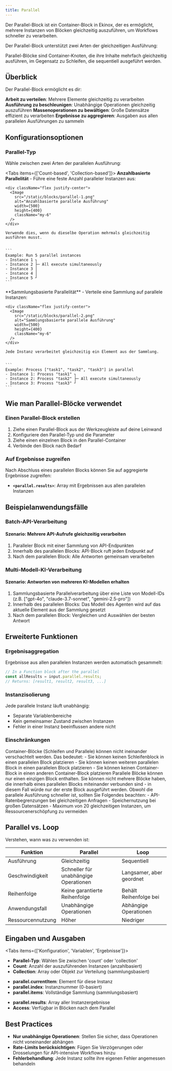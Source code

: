 ```yaml
---
title: Parallel
---
```



Der Parallel-Block ist ein Container-Block in Ekinox, der es ermöglicht, mehrere Instanzen von Blöcken gleichzeitig auszuführen, um Workflows schneller zu verarbeiten.

Der Parallel-Block unterstützt zwei Arten der gleichzeitigen Ausführung:

<Callout type="info">
  Parallel-Blöcke sind Container-Knoten, die ihre Inhalte mehrfach gleichzeitig ausführen, im Gegensatz zu Schleifen, die sequentiell ausgeführt werden.
</Callout>

## Überblick

Der Parallel-Block ermöglicht es dir:

<Steps>
  <Step>
    <strong>Arbeit zu verteilen</strong>: Mehrere Elemente gleichzeitig zu verarbeiten
  </Step>
  <Step>
    <strong>Ausführung zu beschleunigen</strong>: Unabhängige Operationen gleichzeitig auszuführen
  </Step>
  <Step>
    <strong>Massenoperationen zu bewältigen</strong>: Große Datensätze effizient zu verarbeiten
  </Step>
  <Step>
    <strong>Ergebnisse zu aggregieren</strong>: Ausgaben aus allen parallelen Ausführungen zu sammeln
  </Step>
</Steps>

## Konfigurationsoptionen

### Parallel-Typ

Wähle zwischen zwei Arten der parallelen Ausführung:

<Tabs items={['Count-based', 'Collection-based']}>
  <Tab>
    **Anzahlbasierte Parallelität** - Führe eine feste Anzahl paralleler Instanzen aus:
    
    <div className="flex justify-center">
      <Image
        src="/static/blocks/parallel-1.png"
        alt="Anzahlbasierte parallele Ausführung"
        width={500}
        height={400}
        className="my-6"
      />
    </div>
    
    Verwende dies, wenn du dieselbe Operation mehrmals gleichzeitig ausführen musst.
    

    ```
    Example: Run 5 parallel instances
    - Instance 1 ┐
    - Instance 2 ├─ All execute simultaneously
    - Instance 3 │
    - Instance 4 │
    - Instance 5 ┘
    ```

  </Tab>
  <Tab>
    **Sammlungsbasierte Parallelität** - Verteile eine Sammlung auf parallele Instanzen:
    
    <div className="flex justify-center">
      <Image
        src="/static/blocks/parallel-2.png"
        alt="Sammlungsbasierte parallele Ausführung"
        width={500}
        height={400}
        className="my-6"
      />
    </div>
    
    Jede Instanz verarbeitet gleichzeitig ein Element aus der Sammlung.
    

    ```
    Example: Process ["task1", "task2", "task3"] in parallel
    - Instance 1: Process "task1" ┐
    - Instance 2: Process "task2" ├─ All execute simultaneously
    - Instance 3: Process "task3" ┘
    ```

  </Tab>
</Tabs>

## Wie man Parallel-Blöcke verwendet

### Einen Parallel-Block erstellen

1. Ziehe einen Parallel-Block aus der Werkzeugleiste auf deine Leinwand
2. Konfiguriere den Parallel-Typ und die Parameter
3. Ziehe einen einzelnen Block in den Parallel-Container
4. Verbinde den Block nach Bedarf

### Auf Ergebnisse zugreifen

Nach Abschluss eines parallelen Blocks können Sie auf aggregierte Ergebnisse zugreifen:

- **`<parallel.results>`**: Array mit Ergebnissen aus allen parallelen Instanzen

## Beispielanwendungsfälle

### Batch-API-Verarbeitung

<div className="mb-4 rounded-md border p-4">
  <h4 className="font-medium">Szenario: Mehrere API-Aufrufe gleichzeitig verarbeiten</h4>
  <ol className="list-decimal pl-5 text-sm">
    <li>Paralleler Block mit einer Sammlung von API-Endpunkten</li>
    <li>Innerhalb des parallelen Blocks: API-Block ruft jeden Endpunkt auf</li>
    <li>Nach dem parallelen Block: Alle Antworten gemeinsam verarbeiten</li>
  </ol>
</div>

### Multi-Modell-KI-Verarbeitung

<div className="mb-4 rounded-md border p-4">
  <h4 className="font-medium">Szenario: Antworten von mehreren KI-Modellen erhalten</h4>
  <ol className="list-decimal pl-5 text-sm">
    <li>Sammlungsbasierte Parallelverarbeitung über eine Liste von Modell-IDs (z.B. ["gpt-4o", "claude-3.7-sonnet", "gemini-2.5-pro"])</li>
    <li>Innerhalb des parallelen Blocks: Das Modell des Agenten wird auf das aktuelle Element aus der Sammlung gesetzt</li>
    <li>Nach dem parallelen Block: Vergleichen und Auswählen der besten Antwort</li>
  </ol>
</div>

## Erweiterte Funktionen

### Ergebnisaggregation

Ergebnisse aus allen parallelen Instanzen werden automatisch gesammelt:

```javascript
// In a Function block after the parallel
const allResults = input.parallel.results;
// Returns: [result1, result2, result3, ...]
```

### Instanzisolierung

Jede parallele Instanz läuft unabhängig:
- Separate Variablenbereiche
- Kein gemeinsamer Zustand zwischen Instanzen
- Fehler in einer Instanz beeinflussen andere nicht

### Einschränkungen

<Callout type="warning">
  Container-Blöcke (Schleifen und Parallele) können nicht ineinander verschachtelt werden. Das bedeutet:
  - Sie können keinen Schleifenblock in einen parallelen Block platzieren
  - Sie können keinen weiteren parallelen Block in einen parallelen Block platzieren
  - Sie können keinen Container-Block in einen anderen Container-Block platzieren
</Callout>

<Callout type="warning">
  Parallele Blöcke können nur einen einzigen Block enthalten. Sie können nicht mehrere Blöcke haben, die innerhalb eines parallelen Blocks miteinander verbunden sind - in diesem Fall würde nur der erste Block ausgeführt werden.
</Callout>

<Callout type="info">
  Obwohl die parallele Ausführung schneller ist, sollten Sie Folgendes beachten:
  - API-Ratenbegrenzungen bei gleichzeitigen Anfragen
  - Speichernutzung bei großen Datensätzen
  - Maximum von 20 gleichzeitigen Instanzen, um Ressourcenerschöpfung zu vermeiden
</Callout>

## Parallel vs. Loop

Verstehen, wann was zu verwenden ist:

| Funktion | Parallel | Loop |
|---------|----------|------|
| Ausführung | Gleichzeitig | Sequentiell |
| Geschwindigkeit | Schneller für unabhängige Operationen | Langsamer, aber geordnet |
| Reihenfolge | Keine garantierte Reihenfolge | Behält Reihenfolge bei |
| Anwendungsfall | Unabhängige Operationen | Abhängige Operationen |
| Ressourcennutzung | Höher | Niedriger |

## Eingaben und Ausgaben

<Tabs items={['Konfiguration', 'Variablen', 'Ergebnisse']}>
  <Tab>
    <ul className="list-disc space-y-2 pl-6">
      <li>
        <strong>Parallel-Typ</strong>: Wählen Sie zwischen 'count' oder 'collection'
      </li>
      <li>
        <strong>Count</strong>: Anzahl der auszuführenden Instanzen (anzahlbasiert)
      </li>
      <li>
        <strong>Collection</strong>: Array oder Objekt zur Verteilung (sammlungsbasiert)
      </li>
    </ul>
  </Tab>
  <Tab>
    <ul className="list-disc space-y-2 pl-6">
      <li>
        <strong>parallel.currentItem</strong>: Element für diese Instanz
      </li>
      <li>
        <strong>parallel.index</strong>: Instanznummer (0-basiert)
      </li>
      <li>
        <strong>parallel.items</strong>: Vollständige Sammlung (sammlungsbasiert)
      </li>
    </ul>
  </Tab>
  <Tab>
    <ul className="list-disc space-y-2 pl-6">
      <li>
        <strong>parallel.results</strong>: Array aller Instanzergebnisse
      </li>
      <li>
        <strong>Access</strong>: Verfügbar in Blöcken nach dem Parallel
      </li>
    </ul>
  </Tab>
</Tabs>

## Best Practices

- **Nur unabhängige Operationen**: Stellen Sie sicher, dass Operationen nicht voneinander abhängen
- **Rate-Limits berücksichtigen**: Fügen Sie Verzögerungen oder Drosselungen für API-intensive Workflows hinzu
- **Fehlerbehandlung**: Jede Instanz sollte ihre eigenen Fehler angemessen behandeln
